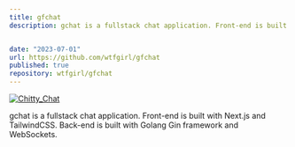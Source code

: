 ```yaml
---
title: gfchat
description: gchat is a fullstack chat application. Front-end is built with Next.js and TailwindCSS. Back-end is built with Golang Gin framework and WebSockets.


date: "2023-07-01"
url: https://github.com/wtfgirl/gfchat
published: true
repository: wtfgirl/gfchat
---
```



[![Chitty_Chat](/assets/Chitty_chat.png)](https://github.com/wtfgirl/gfchat)

gchat is a fullstack chat application. Front-end is built with Next.js and TailwindCSS. Back-end is built with Golang Gin framework and WebSockets.